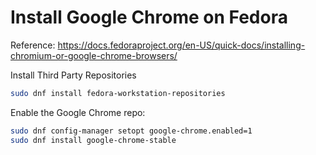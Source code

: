 # Install Google Chrome on Fedora

Reference: https://docs.fedoraproject.org/en-US/quick-docs/installing-chromium-or-google-chrome-browsers/

Install Third Party Repositories
```bash
sudo dnf install fedora-workstation-repositories
```

Enable the Google Chrome repo:
```bash
sudo dnf config-manager setopt google-chrome.enabled=1
sudo dnf install google-chrome-stable
```
